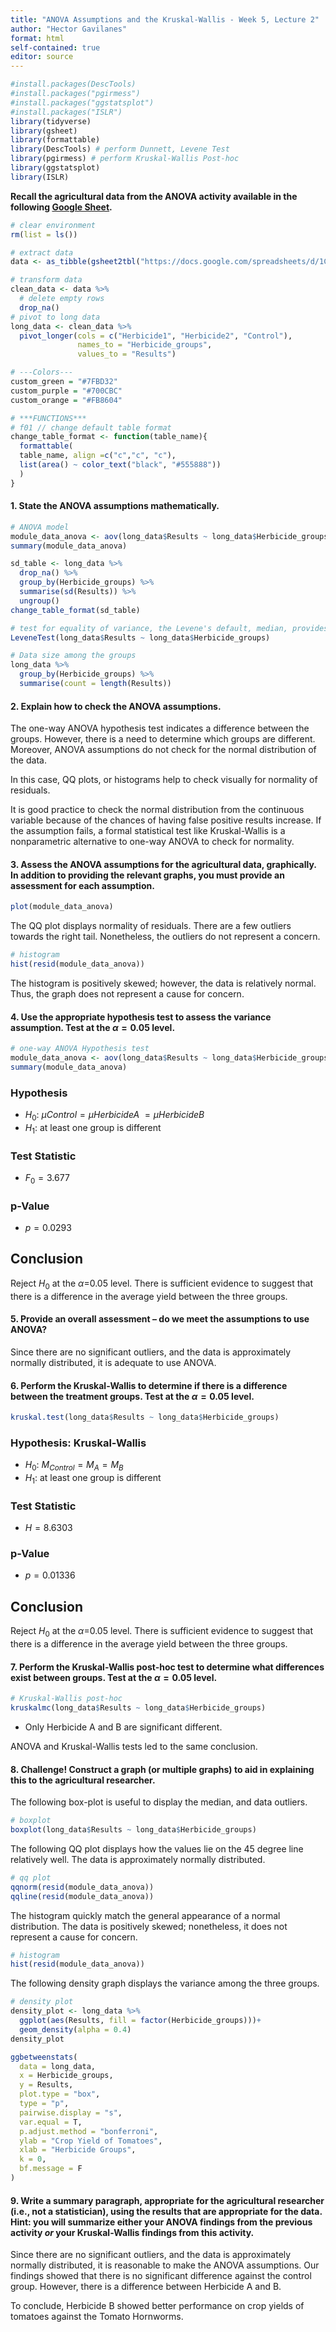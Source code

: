 ```yaml
---
title: "ANOVA Assumptions and the Kruskal-Wallis - Week 5, Lecture 2"
author: "Hector Gavilanes"
format: html
self-contained: true
editor: source
---
```


```r
#install.packages(DescTools)
#install.packages("pgirmess")
#install.packages("ggstatsplot")
#install.packages("ISLR")
library(tidyverse)
library(gsheet)
library(formattable)
library(DescTools) # perform Dunnett, Levene Test
library(pgirmess) # perform Kruskal-Wallis Post-hoc
library(ggstatsplot)
library(ISLR)
```

**Recall the agricultural data from the ANOVA activity available in the following [Google Sheet](https://docs.google.com/spreadsheets/d/1CFyuuWy-4YmVU3wkYuC8Uf3xW3qkpCnpF468NjBAhbY/edit#gid=0).**

```r
# clear environment
rm(list = ls())

# extract data
data <- as_tibble(gsheet2tbl("https://docs.google.com/spreadsheets/d/1CFyuuWy-4YmVU3wkYuC8Uf3xW3qkpCnpF468NjBAhbY/edit#gid=0"))

# transform data
clean_data <- data %>% 
  # delete empty rows
  drop_na()
# pivot to long data
long_data <- clean_data %>% 
  pivot_longer(cols = c("Herbicide1", "Herbicide2", "Control"),
               names_to = "Herbicide_groups",
               values_to = "Results")

# ---Colors---
custom_green = "#7FBD32"
custom_purple = "#700CBC"
custom_orange = "#FB8604"

# ***FUNCTIONS***
# f01 // change default table format
change_table_format <- function(table_name){
  formattable(
  table_name, align =c("c","c", "c"),
  list(area() ~ color_text("black", "#555888"))
  )
}
```

#### 1. State the ANOVA assumptions mathematically.
```r
# ANOVA model
module_data_anova <- aov(long_data$Results ~ long_data$Herbicide_groups)
summary(module_data_anova)

sd_table <- long_data %>% 
  drop_na() %>% 
  group_by(Herbicide_groups) %>% 
  summarise(sd(Results)) %>% 
  ungroup()
change_table_format(sd_table)

# test for equality of variance, the Levene's default, median, provides a more robust test (Brown-Forsythe-Test)
LeveneTest(long_data$Results ~ long_data$Herbicide_groups)

# Data size among the groups
long_data %>% 
  group_by(Herbicide_groups) %>% 
  summarise(count = length(Results))
```


#### 2. Explain how to check the ANOVA assumptions.

The one-way ANOVA hypothesis test indicates a difference between the groups. However, there is a need to determine which groups are different. Moreover, ANOVA assumptions do not check for the normal distribution of the data. 

In this case, QQ plots, or histograms help to check visually for normality of residuals. 

It is good practice to check the normal distribution from the continuous variable because of the chances of having false positive results increase. If the assumption fails, a formal statistical test like Kruskal-Wallis is a nonparametric alternative to one-way ANOVA to check for normality.

#### 3. Assess the ANOVA assumptions for the agricultural data, graphically. In addition to providing the relevant graphs, you must provide an assessment for each assumption.

```r
plot(module_data_anova)
```
The QQ plot displays normality of residuals. There are a few outliers towards the right tail. Nonetheless, the outliers do not represent a concern.

```r
# histogram
hist(resid(module_data_anova))
```

The histogram is positively skewed; however, the data is relatively normal. Thus, the graph does not represent a cause for concern.

#### 4. Use the appropriate hypothesis test to assess the variance assumption. Test at the $\alpha=0.05$ level.

```r
# one-way ANOVA Hypothesis test
module_data_anova <- aov(long_data$Results ~ long_data$Herbicide_groups)
summary(module_data_anova)
```
### Hypothesis
- $H_0$: $\mu Control = \mu HerbicideA\ = \mu HerbicideB$\
- $H_1$: at least one group is different

### Test Statistic
- $F_0 = 3.677$

### p-Value
- $p = 0.0293$

## Conclusion
Reject $H_0$ at the $\alpha$=0.05 level. There is sufficient evidence to suggest that there is a difference in the average yield between the three groups.

#### 5. Provide an overall assessment -- do we meet the assumptions to use ANOVA?
Since there are no significant outliers, and the data is approximately normally distributed, it is adequate to use ANOVA.


#### 6. Perform the Kruskal-Wallis to determine if there is a difference between the treatment groups. Test at the $\alpha=0.05$ level.

```r
kruskal.test(long_data$Results ~ long_data$Herbicide_groups)
```

### Hypothesis: Kruskal-Wallis
- $H_0$: $M_{Control} = M_A = M_B$\
- $H_1$: at least one group is different

### Test Statistic
- $H = 8.6303$

### p-Value
- $p = 0.01336$

## Conclusion
Reject $H_0$ at the $\alpha$=0.05 level. There is sufficient evidence to suggest that there is a difference in the average yield between the three groups.

#### 7. Perform the Kruskal-Wallis post-hoc test to determine what differences exist between groups. Test at the $\alpha=0.05$ level.
```r
# Kruskal-Wallis post-hoc
kruskalmc(long_data$Results ~ long_data$Herbicide_groups)
```
- Only Herbicide A and B are significant different.

ANOVA and Kruskal-Wallis tests led to the same conclusion.

#### 8. Challenge! Construct a graph (or multiple graphs) to aid in explaining this to the agricultural researcher.

The following box-plot is useful to display the median, and data outliers. 
```r
# boxplot
boxplot(long_data$Results ~ long_data$Herbicide_groups)
```
The following QQ plot displays how the values lie on the 45 degree line relatively well. The data is approximately normally distributed.
```r
# qq plot
qqnorm(resid(module_data_anova))
qqline(resid(module_data_anova))
```

The histogram quickly match the general appearance  of a normal distribution.
The data is positively skewed; nonetheless, it does not represent a cause for concern.
```r
# histogram
hist(resid(module_data_anova))
```

The following density graph displays the variance among the three groups.
```r
# density plot
density_plot <- long_data %>%  
  ggplot(aes(Results, fill = factor(Herbicide_groups)))+
  geom_density(alpha = 0.4)
density_plot
```
```r
ggbetweenstats(
  data = long_data,
  x = Herbicide_groups,
  y = Results,
  plot.type = "box",
  type = "p",
  pairwise.display = "s",
  var.equal = T,
  p.adjust.method = "bonferroni",
  ylab = "Crop Yield of Tomatoes",
  xlab = "Herbicide Groups",
  k = 0,
  bf.message = F
)
```

#### 9. Write a summary paragraph, appropriate for the agricultural researcher (i.e., not a statistician), using the results that are **appropriate for the data**. Hint: you will summarize either your ANOVA findings from the previous activity *or* your Kruskal-Wallis findings from this activity.

Since there are no significant outliers, and the data is approximately normally distributed, it is reasonable to make the ANOVA assumptions.
Our findings showed that there is no significant difference against the control group.
However, there is a difference between Herbicide A and B. 

To conclude, Herbicide B showed better performance on crop yields of tomatoes against the Tomato Hornworms.